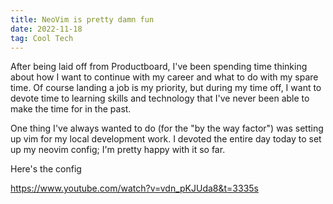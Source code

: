 ```yaml
---
title: NeoVim is pretty damn fun
date: 2022-11-18
tag: Cool Tech
---
```


After being laid off from Productboard, I've been spending time thinking about how I want to continue with my career and what to do with my spare time.
Of course landing a job is my priority, but during my time off, I want to devote time to learning skills and technology that I've never 
been able to make the time for in the past. 

One thing I've always wanted to do (for the "by the way factor") was setting up vim for my local development work. I devoted the entire day 
today to set up my neovim config; I'm pretty happy with it so far. 

<TextLink href="https://github.com/tearingItUp786/nvim-config">Here's the config</TextLink>

https://www.youtube.com/watch?v=vdn_pKJUda8&t=3335s  



